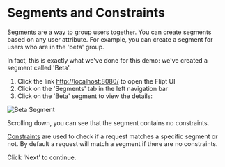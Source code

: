 # Segments and Constraints

[Segments](https://www.flipt.io/docs/concepts#segments) are a way to group users together. You can create segments based on any user attribute. For example, you can create a segment for users who are in the 'beta' group.

In fact, this is exactly what we've done for this demo: we've created a segment called 'Beta'.

1. Click the link [http://localhost:8080/](http://localhost:8080/) to open the Flipt UI
2. Click on the 'Segments' tab in the left navigation bar
3. Click on the 'Beta' segment to view the details:

![Beta Segment](/images/advanced/beta-segment.png)

Scrolling down, you can see that the segment contains no constraints.

[Constraints](https://www.flipt.io/docs/concepts#constraints) are used to check if a request matches a specific segment or not. By default a request will match a segment if there are no constraints.

Click 'Next' to continue.

